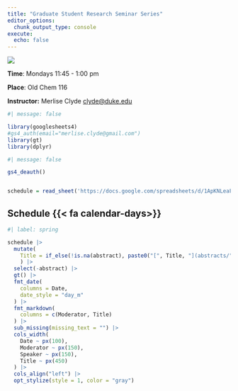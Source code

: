 ```yaml
---
title: "Graduate Student Research Seminar Series"
editor_options: 
  chunk_output_type: console
execute:
  echo: false
---
```


![](images/duke.jpg){fig-alt="Photo of Duke Chapel and Broadhead Center."}

**Time**: Mondays 11:45 - 1:00 pm

**Place**: Old Chem 116

**Instructor:** Merlise Clyde [clyde\@duke.edu](clyde@duke.edu)

```r
#| message: false

library(googlesheets4)
#gs4_auth(email="merlise.clyde@gmail.com")
library(gt)
library(dplyr)
```

```r
#| message: false

gs4_deauth()


schedule = read_sheet('https://docs.google.com/spreadsheets/d/1ApKNLeaFOhI88X3aYRQZDTia0y41h9qqYrRh4o5kY04', sheet="Spring")
```

## Schedule {{< fa calendar-days>}}

```r
#| label: spring

schedule |>
  mutate(
    Title = if_else(!is.na(abstract), paste0("[", Title, "](abstracts/", abstract, ")"), NA)
    ) |>
  select(-abstract) |>
  gt() |>
  fmt_date(
    columns = Date,
    date_style = "day_m"
  ) |>
  fmt_markdown(
    columns = c(Moderator, Title)
  ) |>
  sub_missing(missing_text = "") |>
  cols_width(
    Date ~ px(100),
    Moderator ~ px(150),
    Speaker ~ px(150),
    Title ~ px(450)
  ) |>
  cols_align("left") |>
  opt_stylize(style = 1, color = "gray")
```

